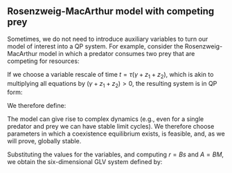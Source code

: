 ## Rosenzweig-MacArthur model with competing prey

Sometimes, we do not need to introduce auxiliary variables to turn our model of interest into a QP system. For example, consider the Rosenzweig-MacArthur model in which a predator consumes two prey that are competing for resources:

\begin{equation}
\begin{cases}
\dot{z}_1 = z_1 (\rho_1 - C_{11} z_1 - C_{12} z_2) - \beta_1 \frac{z_1 z_3}{\gamma + z_1 + z_2}\\
\dot{z}_2 = z_2 (\rho_2 - C_{21} z_1 - C_{22} z_2) - \beta_2 \frac{z_2 z_3}{\gamma + z_1 + z_2}\\
\dot{z}_3 = z_3 \left(-\delta + \epsilon \frac{\beta_1 z_1 + \beta_2 z_2}{\gamma + z_1 + z_2} \right)
\end{cases}
\end{equation}

If we choose a variable rescale of time $t = \tau (\gamma + z_1 + z_2)$, which is akin to multiplying all equations by $(\gamma + z_1 + z_2) > 0$, the resulting system is in QP form:

\begin{equation}
\begin{cases}
\dot{y}_1 = y_1 (\rho_1 - C_{11} y_1 - C_{12} y_2)(\gamma + y_1 + y_2) - \beta_1 y_1 y_3\\
\dot{y}_2 = y_2 (\rho_2 - C_{21} y_1 - C_{22} y_2)(\gamma + y_1 + y_2) - \beta_2 y_2 y_3\\
\dot{y}_3 = y_3 \left(-\delta (\gamma + y_1 + y_2) + \epsilon (\beta_1 z_1 + \beta_2 z_2) \right)
\end{cases}
\end{equation}

We therefore define:

\begin{equation}
\begin{aligned}
s = \begin{pmatrix}
\rho_1 \gamma \\
\rho_2 \gamma \\
-\delta \gamma
\end{pmatrix}
\quad 
B = \begin{pmatrix}
1 & 0 & 0 \\
0 & 1 & 0 \\
0 & 0 & 1 \\
2 & 0 & 0 \\
0 & 2 & 0 \\
1 & 1 & 0 
\end{pmatrix}
\quad 
M = \begin{pmatrix}
\rho_1 - \gamma C_{11} & \rho_1 - \gamma C_{12} & -\beta_1 & -C_{11} & -C_{12} & - (C_{11} + C_{12})\\
\rho_2 - \gamma C_{21} & \rho_2 - \gamma C_{22} & -\beta_2 & -C_{21} & -C_{22} & - (C_{21} + C_{22})\\
\epsilon  \beta_1 - \delta & \epsilon  \beta_2 - \delta & 0 & 0 & 0 & 0
\end{pmatrix}\quad
x = \begin{pmatrix}
y_1\\
y_2\\
y_3\\
y_1^2\\
y_2^2 \\
y_1 y_2
\end{pmatrix}
\end{aligned}
\end{equation}

The model can give rise to complex dynamics (e.g., even for a single predator and prey we can have stable limit cycles). We therefore choose parameters in which a coexistence equilibrium exists, is feasible, and, as we will prove, globally stable. 

\begin{equation}
\delta = 13 \quad \epsilon = 9 \quad \gamma = 4 \quad
\rho = \begin{pmatrix} 15\\18 \end{pmatrix} \quad
\beta = \begin{pmatrix} 3\\8 \end{pmatrix} 
\quad
C = \begin{pmatrix} 20 & 5\\4 & 18\end{pmatrix}
\end{equation}

Substituting the values for the variables, and computing $r = Bs$ and $A = B M$, we obtain the six-dimensional GLV system defined by:

\begin{equation}
r = \begin{pmatrix} 60 \\ 72 \\ -52 \end{pmatrix} \quad
A = \begin{pmatrix}
 -65 & -5 & -3 & -20 & -5 & -25 \\
 2 & -54 & -8 & -4 & -18 & -22 \\
 14 & 59 & 0 & 0 & 0 & 0 \\
 -130 & -10 & -6 & -40 & -10 & -50 \\
 4 & -108 & -16 & -8 & -36 & -44 \\
 -63 & -59 & -11 & -24 & -23 & -47 \\
\end{pmatrix}
\end{equation}

